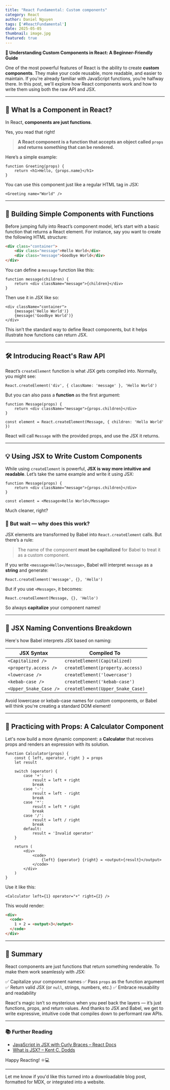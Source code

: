 ```yaml
---
title: "React Fundamental: Custom components"
category: React
author: Daniel Nguyen
tags: ['#ReactFundamental']
date: 2025-05-05
thumbnail: image.jpg
featured: true
---
```


**🌟 Understanding Custom Components in React: A Beginner-Friendly Guide**

One of the most powerful features of React is the ability to create **custom components**. They make your code reusable, more readable, and easier to maintain. If you're already familiar with JavaScript functions, you’re halfway there. In this post, we'll explore how React components work and how to write them using both the raw API and JSX.

---

## 📌 What Is a Component in React?

In React, **components are just functions**.

Yes, you read that right!

> **A React component is a function that accepts an object called `props` and returns something that can be rendered.**

Here’s a simple example:

```tsx
function Greeting(props) {
	return <h1>Hello, {props.name}</h1>
}
```

You can use this component just like a regular HTML tag in JSX:

```tsx
<Greeting name="World" />
```

---

## 🧱 Building Simple Components with Functions

Before jumping fully into React’s component model, let’s start with a basic function that returns a React element. For instance, say you want to create the following HTML structure:

```html
<div class="container">
	<div class="message">Hello World</div>
	<div class="message">Goodbye World</div>
</div>
```

You can define a `message` function like this:

```tsx
function message(children) {
	return <div className="message">{children}</div>
}
```

Then use it in JSX like so:

```tsx
<div className="container">
	{message('Hello World')}
	{message('Goodbye World')}
</div>
```

This isn’t the standard way to define React components, but it helps illustrate how functions can return JSX.

---

## 🛠️ Introducing React's Raw API

React’s `createElement` function is what JSX gets compiled into. Normally, you might see:

```tsx
React.createElement('div', { className: 'message' }, 'Hello World')
```

But you can also pass a **function** as the first argument:

```tsx
function Message(props) {
	return <div className="message">{props.children}</div>
}

const element = React.createElement(Message, { children: 'Hello World' })
```

React will call `Message` with the provided props, and use the JSX it returns.

---

## 💡 Using JSX to Write Custom Components

While using `createElement` is powerful, **JSX is way more intuitive and readable**. Let’s take the same example and write it using JSX:

```tsx
function Message(props) {
	return <div className="message">{props.children}</div>
}

const element = <Message>Hello World</Message>
```

Much cleaner, right?

### 🧠 But wait — why does this work?

JSX elements are transformed by Babel into `React.createElement` calls. But there’s a rule:

> The name of the component **must be capitalized** for Babel to treat it as a custom component.

If you write `<message>Hello</message>`, Babel will interpret `message` as a **string** and generate:

```tsx
React.createElement('message', {}, 'Hello')
```

But if you use `<Message>`, it becomes:

```tsx
React.createElement(Message, {}, 'Hello')
```

So always **capitalize** your component names!

---

## 🧪 JSX Naming Conventions Breakdown

Here's how Babel interprets JSX based on naming:

| JSX Syntax             | Compiled To                       |
| ---------------------- | --------------------------------- |
| `<Capitalized />`      | `createElement(Capitalized)`      |
| `<property.access />`  | `createElement(property.access)`  |
| `<lowercase />`        | `createElement('lowercase')`      |
| `<kebab-case />`       | `createElement('kebab-case')`     |
| `<Upper_Snake_Case />` | `createElement(Upper_Snake_Case)` |

Avoid lowercase or kebab-case names for custom components, or Babel will think you're creating a standard DOM element!

---

## 🧮 Practicing with Props: A Calculator Component

Let's now build a more dynamic component: a **Calculator** that receives props and renders an expression with its solution.

```tsx
function Calculator(props) {
	const { left, operator, right } = props
	let result

	switch (operator) {
		case '+':
			result = left + right
			break
		case '-':
			result = left - right
			break
		case '*':
			result = left * right
			break
		case '/':
			result = left / right
			break
		default:
			result = 'Invalid operator'
	}

	return (
		<div>
			<code>
				{left} {operator} {right} = <output>{result}</output>
			</code>
		</div>
	)
}
```

Use it like this:

```tsx
<Calculator left={1} operator="+" right={2} />
```

This would render:

```html
<div>
  <code>
    1 + 2 = <output>3</output>
  </code>
</div>
```

---

## 🧠 Summary

React components are just functions that return something renderable. To make them work seamlessly with JSX:

✅ Capitalize your component names
✅ Pass `props` as the function argument
✅ Return valid JSX (or `null`, strings, numbers, etc.)
✅ Embrace reusability and readability

React's magic isn’t so mysterious when you peel back the layers — it’s just functions, props, and return values. And thanks to JSX and Babel, we get to write expressive, intuitive code that compiles down to performant raw APIs.

---

### 📚 Further Reading

* [JavaScript in JSX with Curly Braces – React Docs](https://react.dev/learn/javascript-in-jsx-with-curly-braces)
* [What is JSX? – Kent C. Dodds](https://kentcdodds.com/blog/what-is-jsx)

Happy Reacting! ⚛️💻

---

Let me know if you'd like this turned into a downloadable blog post, formatted for MDX, or integrated into a website.
